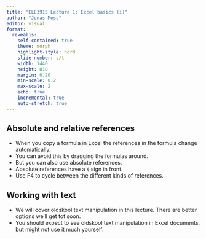 ```yaml
---
title: "ELE3915 Lecture 1: Excel basics (i)"
author: "Jonas Moss"
editor: visual
format: 
  revealjs:
    self-contained: true
    theme: morph
    highlight-style: nord
    slide-number: c/t
    width: 1440
    height: 810
    margin: 0.20
    min-scale: 0.2
    max-scale: 2
    echo: true
    incremental: true   
    auto-stretch: true
---
```


## Absolute and relative references
* When you copy a formula in Excel the references in the formula change automatically.
* You can avoid this by dragging the formulas around.
* But you can also use absolute references.
* Absolute references have a `$` sign in front.
* Use F4 to cycle between the different kinds of references.

## Working with text
* We will cover oldskool text manipulation in this lecture. There are better options we'll get tot soon.
* You should expect to see oldskool text manipulation in Excel documents, but might not use it much yourself.